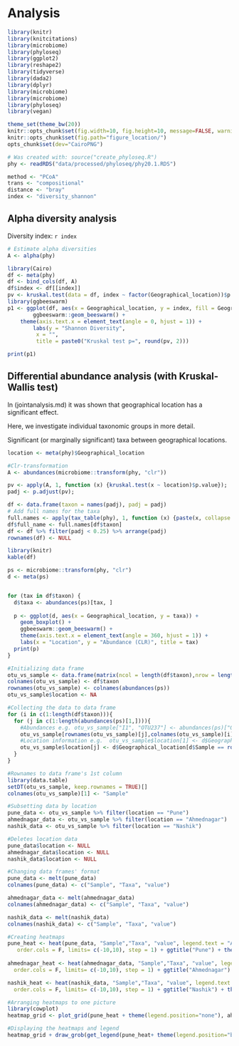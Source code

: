 
# Analysis

```r
library(knitr)
library(knitcitations) 
library(microbiome)
library(phyloseq)
library(ggplot2)
library(reshape2)
library(tidyverse)
library(dada2)
library(dplyr)
library(microbiome)
library(microbiome)
library(phyloseq)
library(vegan)

theme_set(theme_bw(20))
knitr::opts_chunk$set(fig.width=10, fig.height=10, message=FALSE, warning=FALSE)
knitr::opts_chunk$set(fig.path="figure_location/")
opts_chunk$set(dev="CairoPNG")

# Was created with: source("create_phyloseq.R")
phy <- readRDS("data/processed/phyloseq/phy20.1.RDS")

method <- "PCoA"
trans <- "compositional"
distance <- "bray"
index <- "diversity_shannon"
```


## Alpha diversity analysis

Diversity index: `r index`

```r
# Estimate alpha diversities
A <- alpha(phy)
```


```r
library(Cairo)
df <- meta(phy)
df <- bind_cols(df, A)
df$index <- df[[index]]
pv <- kruskal.test(data = df, index ~ factor(Geographical_location))$p.value
library(ggbeeswarm)
p1 <- ggplot(df, aes(x = Geographical_location, y = index, fill = Geographical_location)) +
        ggbeeswarm::geom_beeswarm() +
	theme(axis.text.x = element_text(angle = 0, hjust = 1)) +
        labs(y = "Shannon Diversity",
	     x = "",
	     title = paste0("Kruskal test p=", round(pv, 2)))

print(p1)
```



## Differential abundance analysis (with Kruskal-Wallis test)

In (jointanalysis.md) it was shown that geographical location has a significant effect.

Here, we investigate individual taxonomic groups in more detail.

Significant (or marginally significant) taxa between geographical locations.

```r
location <- meta(phy)$Geographical_location

#Clr-transformation
A <- abundances(microbiome::transform(phy, "clr"))

pv <- apply(A, 1, function (x) {kruskal.test(x ~ location)$p.value});
padj <- p.adjust(pv);

df <- data.frame(taxon = names(padj), padj = padj)
# Add full names for the taxa
full.names <- apply(tax_table(phy), 1, function (x) {paste(x, collapse = "_")})
df$full_name <- full.names[df$taxon]
df <- df %>% filter(padj < 0.25) %>% arrange(padj)
rownames(df) <- NULL

library(knitr)
kable(df)

ps <- microbiome::transform(phy, "clr")
d <- meta(ps)


for (tax in df$taxon) {
  d$taxa <- abundances(ps)[tax, ]
  
  p <- ggplot(d, aes(x = Geographical_location, y = taxa)) +
    geom_boxplot() + 
    ggbeeswarm::geom_beeswarm() +
    theme(axis.text.x = element_text(angle = 360, hjust = 1)) +
    labs(x = "Location", y = "Abundance (CLR)", title = tax)
  print(p)
}

```



```r

#Initializing data frame
otu_vs_sample <- data.frame(matrix(ncol = length(df$taxon),nrow = length(abundances(ps)[1,])))
colnames(otu_vs_sample) <- df$taxon
rownames(otu_vs_sample) <- colnames(abundances(ps))
otu_vs_sample$location <- NA

#Collecting the data to data frame
for (i in c(1:length(df$taxon))){
  for (j in c(1:length(abundances(ps)[1,]))){
    #Abundances e.g. otu_vs_sample["I1", "OTU237"] <- abundances(ps)["OTU237", I1"]
    otu_vs_sample[rownames(otu_vs_sample)[j],colnames(otu_vs_sample)[i]] <- abundances(ps)[colnames(otu_vs_sample)[i],rownames(otu_vs_sample)[j]]
    #Location information e.g.  otu_vs_sample$location[1] <- d$Geographical_location[d$Sample == "I1"]
    otu_vs_sample$location[j] <- d$Geographical_location[d$Sample == rownames(otu_vs_sample)[j]] 
  }
}

#Rownames to data frame's 1st column
library(data.table)
setDT(otu_vs_sample, keep.rownames = TRUE)[]
colnames(otu_vs_sample)[1] <- "Sample"

#Subsetting data by location
pune_data <- otu_vs_sample %>% filter(location == "Pune")
ahmednagar_data <- otu_vs_sample %>% filter(location == "Ahmednagar")
nashik_data <- otu_vs_sample %>% filter(location == "Nashik")

#Deletes location data
pune_data$location <- NULL
ahmednagar_data$location <- NULL
nashik_data$location <- NULL

#Changing data frames' format
pune_data <- melt(pune_data)
colnames(pune_data) <- c("Sample", "Taxa", "value")

ahmednagar_data <- melt(ahmednagar_data)
colnames(ahmednagar_data) <- c("Sample", "Taxa", "value")

nashik_data <- melt(nashik_data)
colnames(nashik_data) <- c("Sample", "Taxa", "value")

#Creating heatmaps
pune_heat <- heat(pune_data, "Sample","Taxa", "value", legend.text = "Abundance",order.rows = F, 
   order.cols = F, limits= c(-10,10), step = 1) + ggtitle("Pune") + theme(axis.text = element_text(size = 8), axis.text.x = element_blank(), plot.title = element_text(size = 8), legend.title = element_text(size = 8), legend.text = element_text(size = 8), legend.key.height = unit(1.5, "cm"))
 
ahmednagar_heat <- heat(ahmednagar_data, "Sample","Taxa", "value", legend.text = "Abundance",order.rows = F,
  order.cols = F, limits= c(-10,10), step = 1) + ggtitle("Ahmednagar") + theme(axis.text = element_text(size = 8), axis.text.x = element_blank(), plot.title = element_text(size = 8), legend.title = element_text(size = 8), legend.text = element_text(size = 8), legend.key.height = unit(1.5, "cm"))

nashik_heat <- heat(nashik_data, "Sample","Taxa", "value", legend.text = "Abundance",order.rows = F,
  order.cols = F, limits= c(-10,10), step = 1) + ggtitle("Nashik") + theme(axis.text = element_text(size = 8), axis.text.x = element_blank(), plot.title = element_text(size = 8), legend.title = element_text(size = 8), legend.text = element_text(size = 8), legend.key.height = unit(1.5, "cm"))

#Arranging heatmaps to one picture
library(cowplot)
heatmap_grid <- plot_grid(pune_heat + theme(legend.position="none"), ahmednagar_heat + theme(legend.position="none"), nashik_heat + theme(legend.position="none"), ncol = 3, axis = "t", scale = 0.85)

#Displaying the heatmaps and legend
heatmap_grid + draw_grob(get_legend(pune_heat+ theme(legend.position="bottom", legend.key.width = unit(2, "cm"), legend.key.height = unit(0.2, "cm"))), 0.5, -0.38, 0, 1)
```